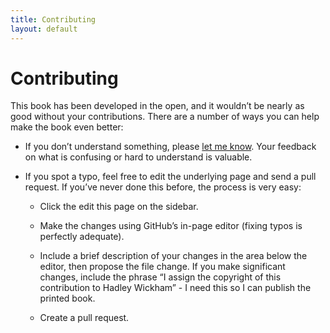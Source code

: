 ```yaml
---
title: Contributing
layout: default
---
```


# Contributing

This book has been developed in the open, and it wouldn't be nearly as good without your contributions. There are a number of ways you can help make the book even better:

-   If you don't understand something, please [let me know](mailto:h.wickham@gmail.com). Your feedback on what is confusing or hard to understand is valuable.

-   If you spot a typo, feel free to edit the underlying page and send a pull request. If you've never done this before, the process is very easy:

    -   Click the edit this page on the sidebar.

    -   Make the changes using GitHub's in-page editor (fixing typos is perfectly adequate).

    -   Include a brief description of your changes in the area below the editor, then propose the file change. If you make significant changes, include the phrase "I assign the copyright of this contribution to Hadley Wickham" - I need this so I can publish the printed book.

    -   Create a pull request.
